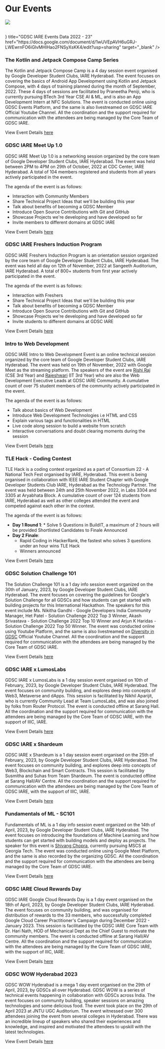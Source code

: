 
# Our Events

![](../public/images/events.jpg)

<br/>
<Card
    icon={
        <img
            src="https://cdn.pixabay.com/animation/2023/06/13/15/13/15-13-19-191_512.gif"
            width="25px"
        />
    }
    title="GDSC IARE Events Data 2022 - 23"
    href="https://docs.google.com/document/d/1wUVEpAVH6uGRJ-LWEwrnFO6iGlvMHlHao2FNSyXsKK4/edit?usp=sharing"
    target="_blank"
/>

### The Kotlin and Jetpack Compose Camp Series

The Kotlin and Jetpack Compose Camp is a 4 day session event organised by Google Developer Student Clubs, IARE Hyderabad. The event focuses on covering the basics of Android App Development using Kotlin and Jetpack Compose, with 4 days of training planned during the month of September, 2022. These 4 days of sessions are facilitated by Praneetha Peniji, who is currently pursuing BTech 3rd Year CSE AI & ML, and is also an App Development Intern at NFC Solutions. The event is conducted online using GDSC Events Platform, and the same is also livestreamed on GDSC IARE Official Youtube Channel. All the coordination and the support required for communication with the attendees are being managed by the Core Team of GDSC IARE.

View Event Details [here](https://gdsc.community.dev/events/details/developer-student-clubs-institute-of-aeronautical-engineering-hyderabad-presents-kotlin-and-jetpack-compose-camp-day-1/)

### GDSC IARE Meet Up 1.0

GDSC IARE Meet Up 1.0 is a networking session organized by the core team of Google Developer Student Clubs, IARE Hyderabad. The event was held between 2PM to 4PM on 29th of October, 2022 at CDC Center, IARE Hyderabad. A total of 104 members registered and students from all years actively participated in the event.

The agenda of the event is as follows:

-   Interaction with Community Members
-   Share Technical Project Ideas that we'll be building this year
-   Talk about benefits of becoming a GDSC Member
-   Introduce Open Source Contributions with Git and GitHub
-   Showcase Projects we're developing and have developed so far
-   Invite members to different domains at GDSC IARE

View Event Details [here](https://gdsc.community.dev/events/details/developer-student-clubs-institute-of-aeronautical-engineering-hyderabad-presents-gdsc-iare-meet-up-10/)

### GDSC IARE Freshers Induction Program

GDSC IARE Freshers Induction Program is an orientation session organized by the core team of Google Developer Student Clubs, IARE Hyderabad. The event was held all day on 12th of November, 2022 at Sangeeth Auditorium, IARE Hyderabad. A total of 800+ students from first year actively participated in the event.

The agenda of the event is as follows:

-   Interaction with Freshers
-   Share Technical Project Ideas that we'll be building this year
-   Talk about benefits of becoming a GDSC Member
-   Introduce Open Source Contributions with Git and GitHub
-   Showcase Projects we're developing and have developed so far
-   Invite students to different domains at GDSC IARE

View Event Details [here](https://gdsc.community.dev/events/details/developer-student-clubs-institute-of-aeronautical-engineering-hyderabad-presents-gdsc-iare-freshers-induction-program/)

### Intro to Web Development

GDSC IARE Intro to Web Development Event is an online technical session organized by the core team of Google Developer Student Clubs, IARE Hyderabad. The event was held on 19th of November, 2022 with Google Meet as the streaming platform. The speakers of the event are [Rishi Raj](https://www.linkedin.com/in/rishi-raj-a36930206/) (CSE 3rd Year) and [Rajeshwari](https://www.linkedin.com/in/pavuluri-rajeshwari-497a34210/) (IT 3rd Year) who are also the Web Development Executive Leads at GDSC IARE Community. A cumulative count of over 75 student members of the community actively participated in the event.

The agenda of the event is as follows:

-   Talk about basics of Web Development
-   Introduce Web Development Technologies i.e HTML and CSS
-   Explain various tags and functionalities in HTML
-   Live code along session to build a website from scratch
-   Interactive conversations and doubt clearing moments during the session

View Event Details [here](https://gdsc.community.dev/events/details/developer-student-clubs-institute-of-aeronautical-engineering-hyderabad-presents-intro-to-web-development/)

### TLE Hack - Coding Contest

TLE Hack is a coding contest organized as a part of Consortium 22 - A National Tech Fest organised by IARE, Hyderabad. This event is being organised in collaboration with IEEE IARE Student Chapter with Google Developer Students Club IARE, Hyderabad as the Technology Partner. The event was held between 24th and 25th November 2022, in Labs 3304 and 3305 at Aryabhata Block. A cumulative count of over 124 students from IARE, Hyderabad as well as other colleges attended the event and competed against each other in the contest.

The agenda of the event is as follows:

-   **Day 1 Round 1**: \* Solve 5 Questions in BuildIT, a maximum of 2 hours will be provided
    Shortlisted Candidates to Finale Announced
-   **Day 2 Finale**:
    -   Rapid Coding in HackerRank, the fastest who solves 3 questions under an hour wins TLE Hack
    -   Winners announced

View Event Details [here](https://gdsc.community.dev/events/details/developer-student-clubs-institute-of-aeronautical-engineering-hyderabad-presents-tle-hack-coding-contest/)

### GDSC Solution Challenge 101

The Solution Challenge 101 is a 1 day info session event organized on the 30th of January, 2023, by Google Developer Student Clubs, IARE Hyderabad. The event focuses on covering the guidelines for Google's Solution Challenge for all GDSCs and how students can get started with building projects for this International Hackathon. The speakers for this event include Ms. Nikitha Gandhi - Google Developers India Community Manager, Het Patel - Solution Challenge 2022 Top 3 Winner, Akash Srivastava - Solution Challenge 2022 Top 10 Winner and Arjun K Haridas - Solution Challenge 2022 Top 50 Winner. The event was conducted online using Youtube Platform, and the same is also livestreamed on [Diversity in GDSC](https://www.youtube.com/c/DiversityinDSC) Official Youtube Channel. All the coordination and the support required for communication with the attendees are being managed by the Core Team of GDSC IARE.

View Event Details [here](https://gdsc.community.dev/events/details/developer-student-clubs-institute-of-aeronautical-engineering-hyderabad-presents-gdsc-solution-challenge-101/)

### GDSC IARE x LumosLabs

GDSC IARE x LumosLabs is a 1 day session event organised on 10th of February, 2023, by Google Developer Student Clubs, IARE Hyderabad. The event focuses on community building, and explores deep into concepts of Web3, Metaverse and dApps. This session is facilitated by Nikhil Aparijit, who is currently Community Lead at Team LumosLabs, and was also joined by folks from Router Protocol. The event is conducted offline at Sarang Hall. All the coordination and the support required for communication with the attendees are being managed by the Core Team of GDSC IARE, with the support of IIIC, IARE.

View Event Details [here](https://gdsc.community.dev/events/details/developer-student-clubs-institute-of-aeronautical-engineering-hyderabad-presents-gdsc-iare-x-lumoslabs/)

### GDSC IARE x Shardeum

GDSC IARE x Shardeum is a 1 day session event organised on the 25th of February, 2023, by Google Developer Student Clubs, IARE Hyderabad. The event focuses on community building, and explores deep into concepts of Web3, Blockchain and Smart Contracts. This session is facilitated by Susmitha and Suhas from Team Shardeum. The event is conducted offline at Sarang Hall/AV Centre. All the coordination and the support required for communication with the attendees are being managed by the Core Team of GDSC IARE, with the support of IIIC, IARE.

View Event Details [here](https://gdsc.community.dev/events/details/developer-student-clubs-institute-of-aeronautical-engineering-hyderabad-presents-gdsc-iare-x-shardeum/)

### Fundamentals of ML - SC101

Fundamentals of ML is a 1 day info session event organized on the 14th of April, 2023, by Google Developer Student Clubs, IARE Hyderabad. The event focuses on introducing the foundations of Machine Learning and how students can get started with building models and deploy as projects. The speaker for this event is [Shivang Chopra](https://www.linkedin.com/in/shivangchopra11), currently pursuing MSCS at Georgia Tech. The event was conducted online using Google Meet Platform, and the same is also recorded by the organizing GDSC. All the coordination and the support required for communication with the attendees are being managed by the Core Team of GDSC IARE.

View Event Details [here](https://gdsc.community.dev/events/details/developer-student-clubs-institute-of-aeronautical-engineering-hyderabad-presents-fundamentals-of-ml//)

### GDSC IARE Cloud Rewards Day

GDSC IARE Google Cloud Rewards Day is a 1 day event organised on the 18th of April, 2023, by Google Developer Student Clubs, IARE Hyderabad. The event focuses on community building, and was organised for distribution of rewards to the 33 members, who successfully completed Google Cloud Career Practitioner's Campaign during December 2022 - January 2023. This session is facilitated by the GDSC IARE Core Team with Dr. Hari Nath, HOD of Mechanical Dept as the Chief Guest to motivate the community members. The event is conducted offline at Sarang Hall/AV Centre. All the coordination and the support required for communication with the attendees are being managed by the Core Team of GDSC IARE, with the support of IIIC, IARE.

View Event Details [here](https://gdsc.community.dev/events/details/developer-student-clubs-institute-of-aeronautical-engineering-hyderabad-presents-google-cloud-rewards-day/)

### GDSC WOW Hyderabad 2023

GDSC WOW Hyderabad is a mega 1 day event organised on the 29th of April, 2023, by GDSCs all over Hyderabad. GDSC WOW is a series of technical events happening in collaboration with GDSCs across India. The event focuses on community building, speaker sessions on amazing technologies and some delicious food. The event took place on the 29th of April 2023 at JNTU UGC Auditorium. The event witnessed over 300 attendees joining the event from several colleges in Hyderabad. There was an incredible lineup of speakers who shared their experiences and knowledge, and inspired and motivated the attendees to upskill with the latest technologies.

View Event Details [here](https://gdsc.community.dev/events/details/developer-student-clubs-institute-of-aeronautical-engineering-hyderabad-presents-gdsc-wow-hyderabad-2023/)
